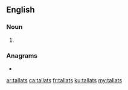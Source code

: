 ==English==

===Noun===
{{head|en|noun plural form}}

# {{plural of|tallat|lang=en}}

===Anagrams===
* {{l|en|atlatls}}

[[ar:tallats]]
[[ca:tallats]]
[[fr:tallats]]
[[ku:tallats]]
[[my:tallats]]